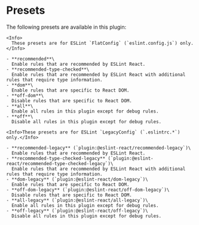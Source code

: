 
# Presets

The following presets are available in this plugin:

<ESLintConfig>

  <Config>

    <Info>
      These presets are for ESLint `FlatConfig` (`eslint.config.js`) only.
    </Info>

    - **recommended**\
      Enable rules that are recommended by ESLint React.
    - **recommended-type-checked**\
      Enable rules that are recommended by ESLint React with additional rules that require type information.
    - **dom**\
      Enable rules that are specific to React DOM.
    - **off-dom**\
      Disable rules that are specific to React DOM.
    - **all**\
      Enable all rules in this plugin except for debug rules.
    - **off**\
      Disable all rules in this plugin except for debug rules.

  </Config>

  <Config>

    <Info>These presets are for ESLint `LegacyConfig` (`.eslintrc.*`) only.</Info>

    - **recommended-legacy** (`plugin:@eslint-react/recommended-legacy`)\
      Enable rules that are recommended by ESLint React.
    - **recommended-type-checked-legacy** (`plugin:@eslint-react/recommended-type-checked-legacy`)\
      Enable rules that are recommended by ESLint React with additional rules that require type information.
    - **dom-legacy** (`plugin:@eslint-react/dom-legacy`)\
      Enable rules that are specific to React DOM.
    - **off-dom-legacy** (`plugin:@eslint-react/off-dom-legacy`)\
      Disable rules that are specific to React DOM.
    - **all-legacy** (`plugin:@eslint-react/all-legacy`)\
      Enable all rules in this plugin except for debug rules.
    - **off-legacy** (`plugin:@eslint-react/off-legacy`)\
      Disable all rules in this plugin except for debug rules.

  </Config>

</ESLintConfig>
